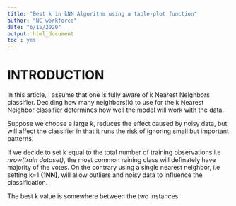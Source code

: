 ---
title: "Best k in kNN Algorithm using a table-plot function"
author: "NC workforce"
date: "6/15/2020"
output: html_document
toc : yes
---

\newpage
# INTRODUCTION
In this article, I assume that one is fully aware of k Nearest Neighbors classifier. 
Deciding how many neighbors(k) to use for the k Nearest Neighbor classifier determines how well the model will work with the data.

Suppose we choose a large *k*, reduces the effect caused by noisy data, but will affect the classifier in that it runs the risk of ignoring small but important patterns.

If we decide to set k equal to the total number of training observations i.e *nrow(train dataset)*, the most common raining class will definately have majority of the votes.
On the contrary using a single nearest neighbor, i.e setting k=1 **(1NN)**, will allow outliers and noisy data to influence the classification.

The best k value is somewhere between the two instances

\newpage
# 